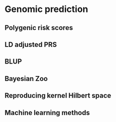 # Genomic prediction

## Polygenic risk scores

## LD adjusted PRS

## BLUP

## Bayesian Zoo

## Reproducing kernel Hilbert space

## Machine learning methods

